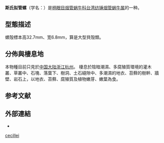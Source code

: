 {{Speciesbox
 | taxon = Hemiphaedusa cecillei
 | authority = (Philippi, 1847)
 | synonyms_ref = {{r|shell_6047|Chen & Zhang 1999}}
 | synonyms =
* ''[[Clausilia|Clausilia]] cecillei'' {{small|Heude, 1890}}
* ''Clausilia veruta'' {{small|Philippi, 1847}}
* ''Hemiphaedusa cecillei'' {{small|Yen, 1939}}
}}

'''斯氏拟管螺'''（学名：''{{lang|la|Hemiphaedusa cecillei}}''）是[[柄眼目|柄眼目]][[烟管蜗牛科|烟管蜗牛科]][[台湾纺锤烟管蜗牛属|台湾纺锤烟管蜗牛属]]的一种{{r|shell_6047|Chen & Zhang 1999}}。

==型態描述==
螺殻標本高32.7mm、宽6.8mm，算是大型貝殻類{{r|Chen & Zhang 1999}}。

==分佈與棲息地==
本物種目前只見於[[中国大陆|中国大陆]][[浙江|浙江]][[杭州|杭州]]{{r|shell_6047|Chen & Zhang 1999}}。
棲息於陰暗潮濕、多腐殖質環境的灌木叢、草叢中、石塊、落葉下、樹洞、土石縫隙中、多潮濕的地衣、苔蘚的樹幹、牆壁、岩石上，以地衣、苔蘚、腐殖質及植物嫩芽、嫩葉為食{{r|shell_6047}}。

==参考文献==
{{reflist|refs=
<ref name="Chen & Zhang 1999">{{shelldoc/陳德牛&張國慶1999
 | chapter=斯氏拟管螺  |chapter-url=http://www.lifescience.com.cn/info/101694 }}</ref>
<ref name="shell_6047">{{cite web
 |url=http://shell.sinica.edu.tw/chinese/shellbase_detail.php?science_no=6047
 |title=国际贝库：斯氏拟管螺
 |publisher=台湾贝类资料库
 |access-date=2018-05-27
 |language=zh-hant
 |archive-date=2016-03-04
 |archive-url=https://web.archive.org/web/20160304094716/http://shell.sinica.edu.tw/chinese/shellbase_detail.php?science_no=6047
 |dead-url=no
 }}</ref>
}}

==外部連結==
{{commonscat|Hemiphaedusa cecillei}}
* {{Wikispecies-inline|Hemiphaedusa cecillei}}
{{Taxonbar}}
[[Category:台湾纺锤烟管蜗牛属|cecillei]]
{{Mollusc-stub}}